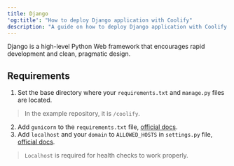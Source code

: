 ```yaml
---
title: Django
'og:title': "How to deploy Django application with Coolify"
description: "A guide on how to deploy Django application with Coolify."
---
```


Django is a high-level Python Web framework that encourages rapid development and clean, pragmatic design.

## Requirements
1. Set the base directory where your `requirements.txt` and `manage.py` files are located.

> In the example repository, it is `/coolify`.

2. Add `gunicorn` to the `requirements.txt` file, [official docs](https://docs.gunicorn.org/en/stable/install.html).
3. Add `localhost` and your `domain` to `ALLOWED_HOSTS` in `settings.py` file, [ official docs](https://docs.djangoproject.com/en/4.2/ref/settings/#allowed-hosts).

> `Localhost` is required for health checks to work properly.